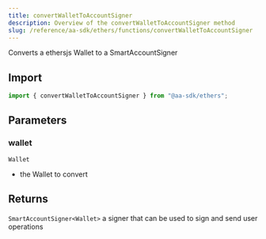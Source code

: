 ```yaml
---
title: convertWalletToAccountSigner
description: Overview of the convertWalletToAccountSigner method
slug: /reference/aa-sdk/ethers/functions/convertWalletToAccountSigner
---
```



Converts a ethersjs Wallet to a SmartAccountSigner

## Import

```ts
import { convertWalletToAccountSigner } from "@aa-sdk/ethers";
```

## Parameters

### wallet

`Wallet`

- the Wallet to convert

## Returns

`SmartAccountSigner<Wallet>`
a signer that can be used to sign and send user operations
